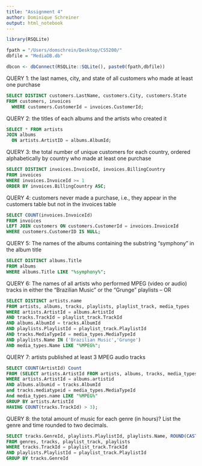 ```yaml
---
title: "Assignment 4"
author: Dominique Schreiner
output: html_notebook
---
```


```r
library(RSQLite)

fpath = "/Users/domschrein/Desktop/CS5200/"
dbfile = "MediaDB.db"

dbcon <- dbConnect(RSQLite::SQLite(), paste0(fpath,dbfile))
```

QUERY 1: the last names, city, and state of all customers who made at least one purchase
```sql
SELECT DISTINCT customers.LastName, customers.City, customers.State
FROM customers, invoices
  WHERE customers.CustomerId = invoices.CustomerId;
```
QUERY 2: the titles of each albums and the artists who created it
```sql
SELECT * FROM artists 
JOIN albums 
  ON artists.ArtistID = albums.AlbumId;

```
QUERY 3: the total number of unique customers for each country, ordered alphabetically by country who made at least one purchase
```sql
SELECT DISTINCT invoices.InvoiceId, invoices.BillingCountry
FROM invoices 
WHERE invoices.InvoiceId >= 1
ORDER BY invoices.BillingCountry ASC;
```
QUERY 4: customers never made a purchase, i.e., they appear in the customers table but not in the invoices table
```sql
SELECT COUNT(invoices.InvoiceId)
FROM invoices
LEFT JOIN customers ON customers.CustomerId = invoices.InvoiceId
WHERE customers.CustomerID IS NULL;
```

QUERY 5: The names of the albums containing the substring "symphony" in the album title
```sql
SELECT DISTINCT albums.Title
FROM albums
WHERE albums.Title LIKE "%symphony%";
```

QUERY 6: The names of all artists who performed MPEG (video or audio) tracks in either the "Brazilian Music" or the "Grunge" playlists -- OR 
```sql
SELECT DISTINCT artists.name 
FROM artists, albums, tracks, playlists, playlist_track, media_types 
WHERE artists.ArtistId = albums.ArtistId 
AND tracks.TrackId = playlist_track.TrackId 
AND albums.AlbumId = tracks.AlbumId 
AND playlists.PlaylistId = playlist_track.PlaylistId
AND tracks.MediaTypeId = media_types.MediaTypeId
AND playlists.Name IN ('Brazilian Music','Grunge')
AND media_types.Name LIKE "%MPEG%";
```
QUERY 7: artists published at least 3 MPEG audio tracks
```sql
SELECT COUNT(ArtistId) Count
FROM (SELECT artists.ArtistId FROM artists, albums, tracks, media_types
WHERE artists.ArtistId = albums.artistid
AND albums.albumid = tracks.AlbumId
and tracks.mediatypeid = media_types.MediaTypeId
And media_types.name LIKE "%MPEG%"
GROUP BY artists.ArtistId
HAVING COUNT(tracks.TrackId) > 3);
```

QUERY 8: the total amount of music for each genre (in hours)? List the genre and time rounded to two decimals.
```sql
SELECT tracks.GenreId, playlists.PlaylistId, playlists.Name, ROUND(CAST( CAST(SUM(tracks.Milliseconds) AS double)/3600000 as double),2) AS LENGTH
FROM genres, tracks, playlist_track, playlists
WHERE tracks.TrackId = playlist_track.TrackId
AND playlists.PlaylistId = playlist_track.PlaylistId
GROUP BY tracks.GenreId
```























